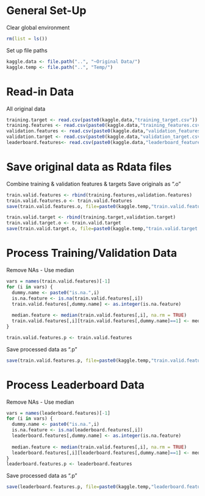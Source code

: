 # General Set-Up
Clear global environment

```r
rm(list = ls())
```

Set up file paths

```r
kaggle.data <- file.path("..", "~Original Data/")
kaggle.temp <- file.path("..", "Temp/")
```

# Read-in Data
All original data

```r
training.target <- read.csv(paste0(kaggle.data,"training_target.csv"))
training.features <- read.csv(paste0(kaggle.data,"training_features.csv"))
validation.features <- read.csv(paste0(kaggle.data,"validation_features.csv"))
validation.target <- read.csv(paste0(kaggle.data,"validation_target.csv"))
leaderboard.features<- read.csv(paste0(kaggle.data,"leaderboard_features.csv"))
```

# Save original data as Rdata files
Combine training & validation features & targets
Save originals as ".o"

```r
train.valid.features <- rbind(training.features,validation.features)
train.valid.features.o <- train.valid.features
save(train.valid.features.o, file=paste0(kaggle.temp,"train.valid.features.o.Rdata"))

train.valid.target <- rbind(training.target,validation.target)
train.valid.target.o <- train.valid.target
save(train.valid.target.o, file=paste0(kaggle.temp,"train.valid.target.o.Rdata"))
```

# Process Training/Validation Data
Remove NAs - Use median

```r
vars = names(train.valid.features)[-1]
for (i in vars) {
  dummy.name <- paste0("is.na.",i)
  is.na.feature <- is.na(train.valid.features[,i])
  train.valid.features[,dummy.name] <- as.integer(is.na.feature)
  
  median.feature <- median(train.valid.features[,i], na.rm = TRUE)
  train.valid.features[,i][train.valid.features[,dummy.name]==1] <- median.feature 
}

train.valid.features.p <- train.valid.features
```

Save processed data as ".p"

```r
save(train.valid.features.p, file=paste0(kaggle.temp,"train.valid.features.p.Rdata"))
```

# Process Leaderboard Data
Remove NAs - Use median

```r
vars = names(leaderboard.features)[-1]
for (i in vars) {
  dummy.name <- paste0("is.na.",i)
  is.na.feature <- is.na(leaderboard.features[,i])
  leaderboard.features[,dummy.name] <- as.integer(is.na.feature)
  
  median.feature <- median(train.valid.features[,i], na.rm = TRUE)
  leaderboard.features[,i][leaderboard.features[,dummy.name]==1] <- median.feature 
}
leaderboard.features.p <- leaderboard.features
```

Save processed data as ".p"

```r
save(leaderboard.features.p, file=paste0(kaggle.temp,"leaderboard.features.p.Rdata"))
```